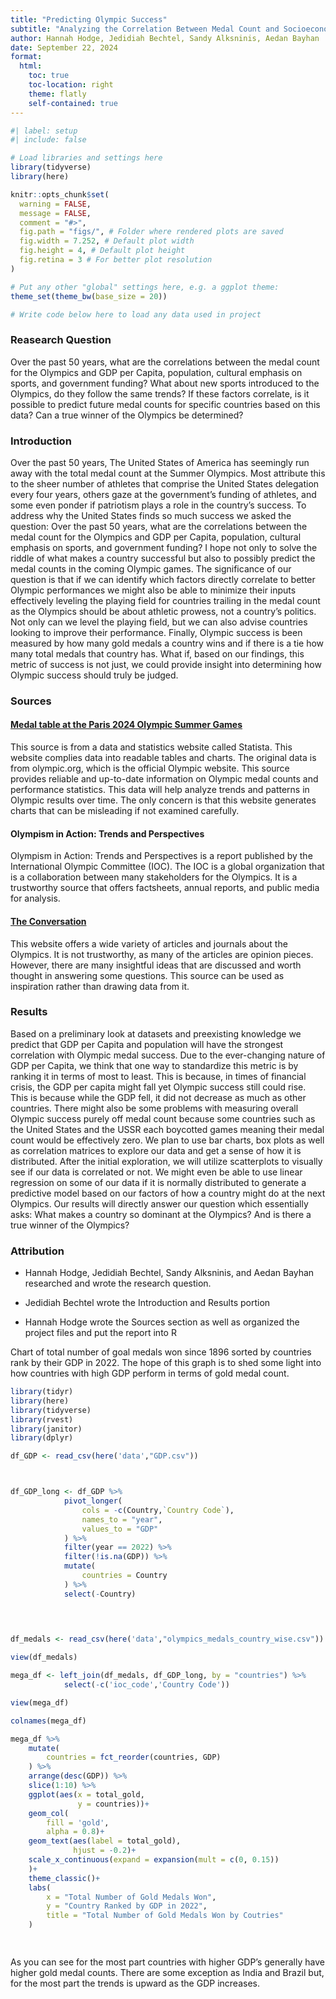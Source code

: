 ```yaml
---
title: "Predicting Olympic Success"
subtitle: "Analyzing the Correlation Between Medal Count and Socioeconomic Factors"
author: Hannah Hodge, Jedidiah Bechtel, Sandy Alksninis, Aedan Bayhan
date: September 22, 2024
format: 
  html:
    toc: true 
    toc-location: right
    theme: flatly
    self-contained: true
---
```


```r
#| label: setup 
#| include: false

# Load libraries and settings here
library(tidyverse)
library(here)

knitr::opts_chunk$set(
  warning = FALSE,
  message = FALSE,
  comment = "#>",
  fig.path = "figs/", # Folder where rendered plots are saved
  fig.width = 7.252, # Default plot width
  fig.height = 4, # Default plot height
  fig.retina = 3 # For better plot resolution
)

# Put any other "global" settings here, e.g. a ggplot theme:
theme_set(theme_bw(base_size = 20))

# Write code below here to load any data used in project

```

### Reasearch Question

Over the past 50 years, what are the correlations between the medal count for the Olympics and GDP per Capita, population, cultural emphasis on sports, and government funding? What about new sports introduced to the Olympics, do they follow the same trends? If these factors correlate, is it possible to predict future medal counts for specific countries based on this data? Can a true winner of the Olympics be determined?

### Introduction

Over the past 50 years, The United States of America has seemingly run away with the total medal count at the Summer Olympics. Most attribute this to the sheer number of athletes that comprise the United States delegation every four years, others gaze at the government's funding of athletes, and some even ponder if patriotism plays a role in the country's success. To address why the United States finds so much success we asked the question: Over the past 50 years, what are the correlations between the medal count for the Olympics and GDP per Capita, population, cultural emphasis on sports, and government funding? I hope not only to solve the riddle of what makes a country successful but also to possibly predict the medal counts in the coming Olympic games. The significance of our question is that if we can identify which factors directly correlate to better Olympic performances we might also be able to minimize their inputs effectively leveling the playing field for countries trailing in the medal count as the Olympics should be about athletic prowess, not a country's politics. Not only can we level the playing field, but we can also advise countries looking to improve their performance. Finally, Olympic success is been measured by how many gold medals a country wins and if there is a tie how many total medals that country has. What if, based on our findings, this metric of success is not just, we could provide insight into determining how Olympic success should truly be judged.

### Sources

#### [Medal table at the Paris 2024 Olympic Summer Games](https://www.statista.com/statistics/1483973/medals-olympic-summer-games-paris-2024/)

This source is from a data and statistics website called Statista. This website complies data into readable tables and charts. The original data is from olympic.org, which is the official Olympic website. This source provides reliable and up-to-date information on Olympic medal counts and performance statistics. This data will help analyze trends and patterns in Olympic results over time. The only concern is that this website generates charts that can be misleading if not examined carefully.

#### Olympism in Action: Trends and Perspectives

Olympism in Action: Trends and Perspectives is a report published by the International Olympic Committee (IOC). The IOC is a global organization that is a collaboration between many stakeholders for the Olympics. It is a trustworthy source that offers factsheets, annual reports, and public media for analysis.

#### [The Conversation](https://theconversation.com/us/topics/olympic-games-6108)

This website offers a wide variety of articles and journals about the Olympics. It is not trustworthy, as many of the articles are opinion pieces. However, there are many insightful ideas that are discussed and worth thought in answering some questions. This source can be used as inspiration rather than drawing data from it.

### Results

Based on a preliminary look at datasets and preexisting knowledge we predict that GDP per Capita and population will have the strongest correlation with Olympic medal success. Due to the ever-changing nature of GDP per Capita, we think that one way to standardize this metric is by ranking it in terms of most to least. This is because, in times of financial crisis, the GDP per capita might fall yet Olympic success still could rise. This is because while the GDP fell, it did not decrease as much as other countries. There might also be some problems with measuring overall Olympic success purely off medal count because some countries such as the United States and the USSR each boycotted games meaning their medal count would be effectively zero. We plan to use bar charts, box plots as well as correlation matrices to explore our data and get a sense of how it is distributed. After the initial exploration, we will utilize scatterplots to visually see if our data is correlated or not. We might even be able to use linear regression on some of our data if it is normally distributed to generate a predictive model based on our factors of how a country might do at the next Olympics. Our results will directly answer our question which essentially asks: What makes a country so dominant at the Olympics? And is there a true winner of the Olympics?

### Attribution

-   Hannah Hodge, Jedidiah Bechtel, Sandy Alksninis, and Aedan Bayhan researched and wrote the research question.

-   Jedidiah Bechtel wrote the Introduction and Results portion

-   Hannah Hodge wrote the Sources section as well as organized the project files and put the report into R

Chart of total number of goal medals won since 1896 sorted by countries rank by their GDP in 2022. The hope of this graph is to shed some light into how countries with high GDP perform in terms of gold medal count.

```r
library(tidyr)
library(here)
library(tidyverse)
library(rvest)
library(janitor)
library(dplyr)

df_GDP <- read_csv(here('data',"GDP.csv"))



df_GDP_long <- df_GDP %>% 
            pivot_longer(
                cols = -c(Country,`Country Code`),
                names_to = "year",
                values_to = "GDP"
            ) %>% 
            filter(year == 2022) %>% 
            filter(!is.na(GDP)) %>% 
            mutate(
                countries = Country
            ) %>% 
            select(-Country)
            
            


df_medals <- read_csv(here('data',"olympics_medals_country_wise.csv"))

view(df_medals)

mega_df <- left_join(df_medals, df_GDP_long, by = "countries") %>%             filter(!is.na(GDP)) %>% 
            select(-c('ioc_code','Country Code'))

view(mega_df)

colnames(mega_df)

mega_df %>% 
    mutate(
        countries = fct_reorder(countries, GDP)
    ) %>%  
    arrange(desc(GDP)) %>% 
    slice(1:10) %>%  
    ggplot(aes(x = total_gold,
               y = countries))+
    geom_col(
        fill = 'gold',
        alpha = 0.8)+
    geom_text(aes(label = total_gold),
              hjust = -0.2)+
    scale_x_continuous(expand = expansion(mult = c(0, 0.15))
    )+
    theme_classic()+
    labs(
        x = "Total Number of Gold Medals Won",
        y = "Country Ranked by GDP in 2022",
        title = "Total Number of Gold Medals Won by Coutries"
    )

    

```

As you can see for the most part countries with higher GDP's generally have higher gold medal counts. There are some exception as India and Brazil but, for the most part the trends is upward as the GDP increases.

```r



```







